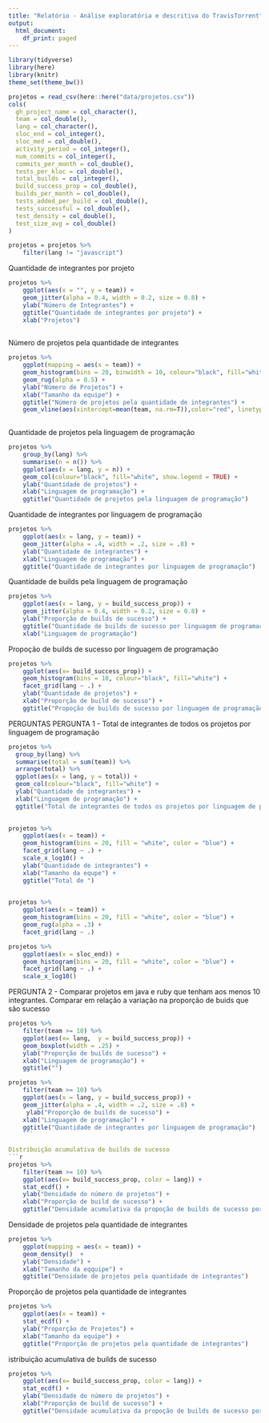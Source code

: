 ```yaml
---
title: "Relatório - Análise exploratória e descritiva do TravisTorrent"
output:
  html_document:
    df_print: paged
---
```


```r
library(tidyverse)
library(here)
library(knitr)
theme_set(theme_bw())
```

```r
projetos = read_csv(here::here("data/projetos.csv"))
cols(
  gh_project_name = col_character(),
  team = col_double(),
  lang = col_character(),
  sloc_end = col_integer(),
  sloc_med = col_double(),
  activity_period = col_integer(),
  num_commits = col_integer(),
  commits_per_month = col_double(),
  tests_per_kloc = col_double(),
  total_builds = col_integer(),
  build_success_prop = col_double(),
  builds_per_month = col_double(),
  tests_added_per_build = col_double(),
  tests_successful = col_double(),
  test_density = col_double(),
  test_size_avg = col_double()
)

projetos = projetos %>% 
    filter(lang != "javascript")
```

Quantidade de integrantes por projeto
```r
projetos %>% 
    ggplot(aes(x = "", y = team)) + 
    geom_jitter(alpha = 0.4, width = 0.2, size = 0.8) +
    ylab("Número de Integrantes") + 
    ggtitle("Quantidade de integrantes por projeto") + 
    xlab("Projetos") 
    
```

Número de projetos pela quantidade de integrantes
```r
projetos %>% 
    ggplot(mapping = aes(x = team)) + 
    geom_histogram(bins = 20, binwidth = 10, colour="black", fill="white") + 
    geom_rug(alpha = 0.5) +
    ylab("Número de Projetos") + 
    xlab("Tamanho da equipe") +
    ggtitle("Número de projetos pela quantidade de integrantes") +
    geom_vline(aes(xintercept=mean(team, na.rm=T)),color="red", linetype="dashed", size=1)
    
```

Quantidade de projetos pela linguagem de programação
```r
projetos %>% 
    group_by(lang) %>% 
    summarise(n = n()) %>% 
    ggplot(aes(x = lang, y = n)) + 
    geom_col(colour="black", fill="white", show.legend = TRUE) + 
    ylab("Quantidade de projetos") + 
    xlab("Linguagem de programação") +
    ggtitle("Quantidade de projetos pela linguagem de programação") 
```

Quantidade de integrantes por linguagem de programação
```r
projetos %>% 
    ggplot(aes(x = lang, y = team)) + 
    geom_jitter(alpha = .4, width = .2, size = .8) +
    ylab("Quantidade de integrantes") + 
    xlab("Linguagem de programação") +
    ggtitle("Quantidade de integrantes por linguagem de programação")
```

Quantidade de builds pela linguagem de programação
```r
projetos %>% 
    ggplot(aes(x = lang, y = build_success_prop)) + 
    geom_jitter(alpha = 0.4, width = 0.2, size = 0.8) +
    ylab("Proporção de builds de sucesso") + 
    ggtitle("Quantidade de builds de sucesso por linguagem de programação") + 
    xlab("Linguagem de programação") 
```

Propoção de builds de sucesso por linguagem de programação
```r
projetos %>% 
    ggplot(aes(x= build_success_prop)) + 
    geom_histogram(bins = 10, colour="black", fill="white") + 
    facet_grid(lang ~ .) + 
    ylab("Quantidade de projetos") + 
    xlab("Proporção de build de sucesso") +
    ggtitle("Propoção de builds de sucesso por linguagem de programação")
```

PERGUNTAS
PERGUNTA 1 - Total de integrantes de todos os projetos por linguagem de programação
```r
projetos %>% 
  group_by(lang) %>% 
  summarise(total = sum(team)) %>% 
  arrange(total) %>%
  ggplot(aes(x = lang, y = total)) + 
  geom_col(colour="black", fill="white") +
  ylab("Quantidade de integrantes") + 
  xlab("Linguagem de programação") +
  ggtitle("Total de integrantes de todos os projetos por linguagem de programação") 
  
```  

```r
projetos %>% 
    ggplot(aes(x = team)) + 
    geom_histogram(bins = 20, fill = "white", color = "blue") + 
    facet_grid(lang ~ .) +
    scale_x_log10() + 
    ylab("Quantidade de integrantes") + 
    xlab("Tamanho da equpe") +
    ggtitle("Total de ") 
    
```

```r
projetos %>% 
    ggplot(aes(x = team)) + 
    geom_histogram(bins = 20, fill = "white", color = "blue") + 
    geom_rug(alpha = .3) + 
    facet_grid(lang ~ .) 
```

```r
projetos %>% 
    ggplot(aes(x = sloc_end)) + 
    geom_histogram(bins = 20, fill = "white", color = "blue") + 
    facet_grid(lang ~ .) +
    scale_x_log10()
```

PERGUNTA 2 - Comparar projetos em java e ruby que tenham aos menos 10 integrantes. Comparar em relação a variação na proporção de buids que são sucesso
```r
projetos %>% 
    filter(team >= 10) %>%
    ggplot(aes(x= lang,  y = build_success_prop)) + 
    geom_boxplot(width = .25) + 
    ylab("Proporção de builds de sucesso") + 
    xlab("Linguagem de programação") +
    ggtitle("")
```
```r
projetos %>% 
    filter(team >= 10) %>%
    ggplot(aes(x = lang, y = build_success_prop)) + 
    geom_jitter(alpha = .4, width = .2, size = .8) +
     ylab("Proporção de builds de sucesso") + 
    xlab("Linguagem de programação") +
    ggtitle("Quantidade de integrantes por linguagem de programação")
    ```
    
Distribuição acumulativa de builds de sucesso
```r
projetos %>% 
    filter(team >= 10) %>%
    ggplot(aes(x= build_success_prop, color = lang)) + 
    stat_ecdf() + 
    ylab("Densidade do número de projetos") + 
    xlab("Proporção de build de sucesso") +
    ggtitle("Densidade acumulativa da propoção de builds de sucesso por linguagem de programação")
```

Densidade de projetos pela quantidade de integrantes
```r
projetos %>% 
    ggplot(mapping = aes(x = team)) + 
    geom_density()  +
    ylab("Densidade") + 
    xlab("Tamanho da eqquipe") +
    ggtitle("Densidade de projetos pela quantidade de integrantes")
```

Proporção de projetos pela quantidade de integrantes
```r
projetos %>% 
    ggplot(aes(x = team)) + 
    stat_ecdf() + 
    ylab("Proporção de Projetos") + 
    xlab("Tamanho da equipe") +
    ggtitle("Proporção de projetos pela quantidade de integrantes")

```

istribuição acumulativa de builds de sucesso
```r
projetos %>% 
    ggplot(aes(x= build_success_prop, color = lang)) + 
    stat_ecdf() + 
    ylab("Densidade do número de projetos") + 
    xlab("Proporção de build de sucesso") +
    ggtitle("Densidade acumulativa da propoção de builds de sucesso por linguagem de programação")
```